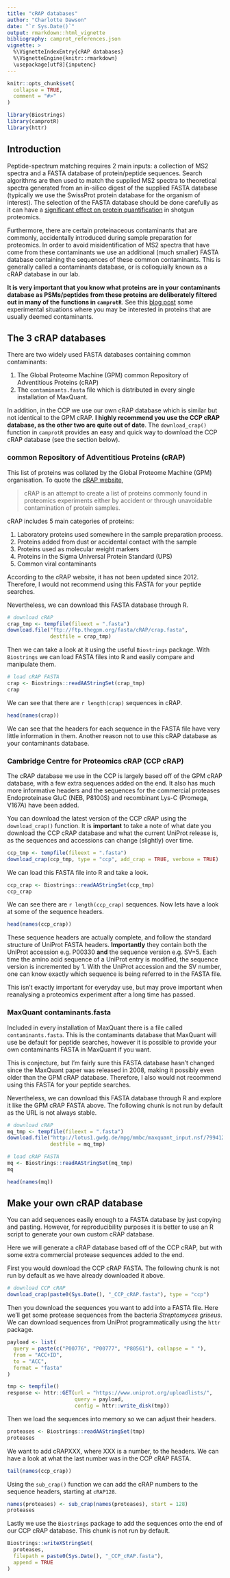 ```yaml
---
title: "cRAP databases"
author: "Charlotte Dawson"
date: "`r Sys.Date()`"
output: rmarkdown::html_vignette
bibliography: camprot_references.json
vignette: >
  %\VignetteIndexEntry{cRAP databases}
  %\VignetteEngine{knitr::rmarkdown}
  \usepackage[utf8]{inputenc}
---
```


```r
knitr::opts_chunk$set(
  collapse = TRUE,
  comment = "#>"
)
```

```r
library(Biostrings)
library(camprotR)
library(httr)
```

## Introduction

Peptide-spectrum matching requires 2 main inputs: a collection of MS2 spectra 
and a FASTA database of protein/peptide sequences. Search algorithms are then
used to match the supplied MS2 spectra to theoretical spectra generated from
an in-silico digest of the supplied FASTA database (typically we use the 
SwissProt protein database for the organism of interest). The selection of
the FASTA database should be done carefully as it can have a 
[significant effect on protein quantification](https://pwilmart.github.io/blog/2020/09/19/shotgun-quantification-part2)
in shotgun proteomics.

Furthermore, there are certain proteinaceous contaminants that are commonly, 
accidentally introduced during sample preparation for proteomics. In order
to avoid misidentification of MS2 spectra that have come from these contaminants
we use an additional (much smaller) FASTA database containing the sequences of
these common contaminants. This is generally called a contaminants database, or
is colloquially known as a cRAP database in our lab.

**It is very important that you know what proteins are
in your contaminants database as PSMs/peptides from these proteins are 
deliberately filtered out in many of the functions in `camprotR`**. See this
[blog post](http://proteomicsnews.blogspot.com/2020/12/is-one-of-your-proteins-of-interest-in.html)
some experimental situations where you may be interested in proteins that are
usually deemed contaminants.

## The 3 cRAP databases

There are two widely used FASTA databases containing common contaminants: 

1. The Global Proteome Machine (GPM) common Repository of Adventitious Proteins 
(cRAP)
1. The `contaminants.fasta` file which is distributed in every single 
installation of MaxQuant.

In addition, in the CCP we use our own cRAP database which is similar but
not identical to the GPM cRAP. **I highly recommend you use the CCP cRAP database,
as the other two are quite out of date**. The `download_crap()` function in
`camprotR` provides an easy and quick way to download the CCP cRAP database 
(see the section below).

### common Repository of Adventitious Proteins (cRAP)

This list of proteins was collated by the Global Proteome Machine (GPM) 
organisation. To quote the [cRAP website](https://www.thegpm.org/crap/), 

>cRAP is an attempt to create a list of proteins commonly found in proteomics
experiments either by accident or through unavoidable contamination of protein
samples.

cRAP includes 5 main categories of proteins:

1. Laboratory proteins used somewhere in the sample preparation process.
1. Proteins added from dust or accidental contact with the sample
1. Proteins used as molecular weight markers
1. Proteins in the Sigma Universal Protein Standard (UPS)
1. Common viral contaminants

According to the cRAP website, it has not been updated since 2012. Therefore,
I would not recommend using this FASTA for your peptide searches.

Nevertheless, we can download this FASTA database through R.

```r
# download cRAP
crap_tmp <- tempfile(fileext = ".fasta")
download.file("ftp://ftp.thegpm.org/fasta/cRAP/crap.fasta",
              destfile = crap_tmp)
```

Then we can take a look at it using the useful `Biostrings` package. 
With `Biostrings` we can load FASTA files into R and easily compare and 
manipulate them.

```r
# load cRAP FASTA
crap <- Biostrings::readAAStringSet(crap_tmp)
crap
```

We can see that there are `r length(crap)` sequences in cRAP.

```r
head(names(crap))
```

We can see that the headers for each sequence in the FASTA file have very
little information in them. Another reason not to use this cRAP database as
your contaminants database.

### Cambridge Centre for Proteomics cRAP (CCP cRAP)

The cRAP database we use in the CCP is largely based off of the GPM cRAP 
database, with a few extra sequences added on the end. It also has much
more informative headers and
the sequences for the commercial proteases Endoproteinase GluC (NEB, P8100S) 
and recombinant Lys-C (Promega, V167A) have been added.

You can download the latest version of the CCP cRAP using the `download_crap()`
function. It is **important** to take a note of what date you download the CCP
cRAP database and what the current UniProt release is, as the sequences and
accessions can change (slightly) over time.

```r
ccp_tmp <- tempfile(fileext = ".fasta")
download_crap(ccp_tmp, type = "ccp", add_crap = TRUE, verbose = TRUE)
```

We can load this FASTA file into R and take a look.

```r
ccp_crap <- Biostrings::readAAStringSet(ccp_tmp)
ccp_crap
```

We can see there are `r length(ccp_crap)` sequences. Now lets have a look 
at some of the sequence headers.

```r
head(names(ccp_crap))
```

These sequence headers are actually complete, and follow the standard structure
of UniProt FASTA headers. **Importantly** they contain both the UniProt 
accession e.g. P00330 **and** the sequence version e.g. SV=5. Each time the 
amino acid sequence of a UniProt entry is modified, the sequence version is
incremented by 1. With the UniProt accession and the SV number, one can know 
exactly which sequence is being referred to in the FASTA file.

This isn't exactly important for everyday use, but may prove important when
reanalysing a proteomics experiment after a long time has passed.

### MaxQuant contaminants.fasta

Included in every installation of MaxQuant there is a file called 
`contaminants.fasta`. This is the contaminants database that MaxQuant will use
be default for peptide searches, however it is possible to provide your own
contaminants FASTA in MaxQuant if you want.

This is conjecture, but I'm fairly sure this FASTA database hasn't changed
since the MaxQuant paper was released in 2008, making it possibly even older 
than the GPM cRAP database. Therefore, I also 
would not recommend using this FASTA for your peptide searches.

Nevertheless, we can download this FASTA database through R and explore it
like the GPM cRAP FASTA above. The following chunk is not run by default as
the URL is not always stable.

```r
# download cRAP
mq_tmp <- tempfile(fileext = ".fasta")
download.file("http://lotus1.gwdg.de/mpg/mmbc/maxquant_input.nsf/7994124a4298328fc125748d0048fee2/$FILE/contaminants.fasta",
              destfile = mq_tmp)

# load cRAP FASTA
mq <- Biostrings::readAAStringSet(mq_tmp)
mq

head(names(mq))
```

## Make your own cRAP database

You can add sequences easily enough to a FASTA database by just copying and
pasting. However, for reproducibility purposes it is better to use an R script
to generate your own custom cRAP database.

Here we will generate a cRAP database based off of the CCP cRAP, but with
some extra commercial protease sequences added to the end.

First you would download the CCP cRAP FASTA. The following chunk is not run by
default as we have already downloaded it above.

```r
# download CCP cRAP
download_crap(paste0(Sys.Date(), "_CCP_cRAP.fasta"), type = "ccp")
```

Then you download the sequences you want to add into a FASTA file. 
Here we'll get some protease sequences from the bacteria _Streptomyces griseus_. 
We can download sequences from UniProt programmatically using the `httr` package.

```r
payload <- list(
  query = paste(c("P00776", "P00777", "P80561"), collapse = " "),
  from = "ACC+ID",
  to = "ACC",
  format = "fasta"
)

tmp <- tempfile()
response <- httr::GET(url = "https://www.uniprot.org/uploadlists/", 
                      query = payload, 
                      config = httr::write_disk(tmp))
```

Then we load the sequences into memory so we can adjust their headers.

```r
proteases <- Biostrings::readAAStringSet(tmp)
proteases
```

We want to add cRAPXXX, where XXX is a number, to the headers. We can have
a look at what the last number was in the CCP cRAP FASTA.

```r
tail(names(ccp_crap))
```

Using the `sub_crap()` function we can add the cRAP numbers to the sequence
headers, starting at `cRAP128`.

```r
names(proteases) <- sub_crap(names(proteases), start = 128)
proteases
```

Lastly we use the `Biostrings` package to add the sequences onto the end of
our CCP cRAP database. This chunk is not run by default.

```r
Biostrings::writeXStringSet(
  proteases,
  filepath = paste0(Sys.Date(), "_CCP_cRAP.fasta"),
  append = TRUE
)
```
